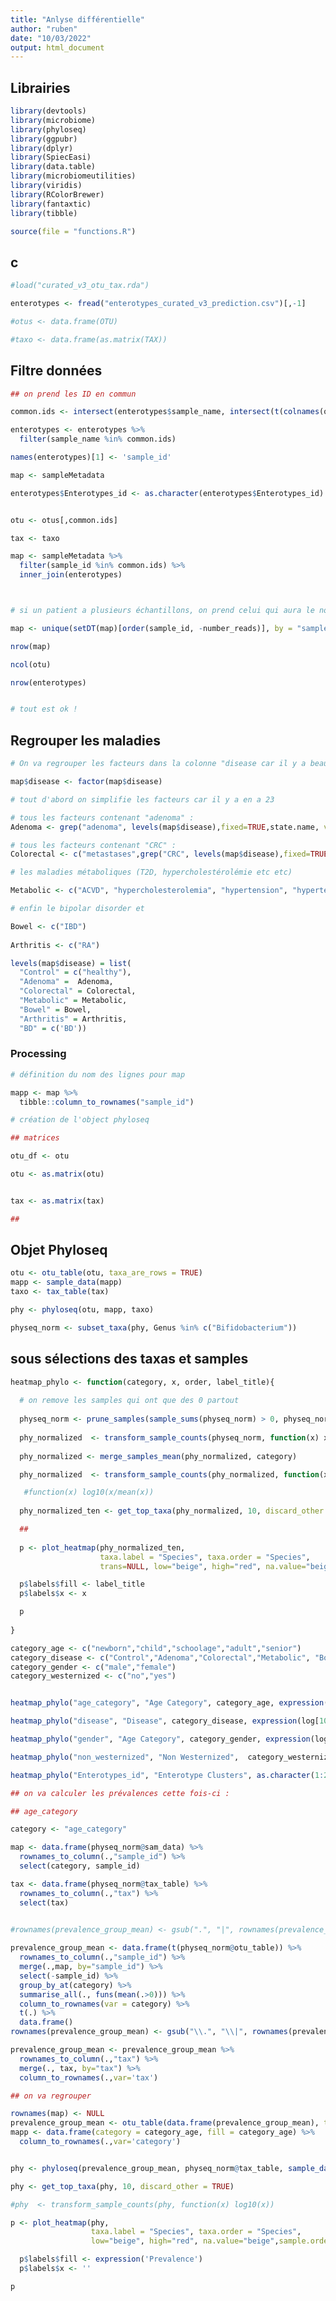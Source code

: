 ```yaml
---
title: "Anlyse différentielle"
author: "ruben"
date: "10/03/2022"
output: html_document
---
```



## Librairies

```r

library(devtools)
library(microbiome)
library(phyloseq)
library(ggpubr)
library(dplyr)
library(SpiecEasi)  
library(data.table)
library(microbiomeutilities)
library(viridis)
library(RColorBrewer)
library(fantaxtic)
library(tibble)

source(file = "functions.R")

```


## c

```r

#load("curated_v3_otu_tax.rda")

enterotypes <- fread("enterotypes_curated_v3_prediction.csv")[,-1]

#otus <- data.frame(OTU)

#taxo <- data.frame(as.matrix(TAX))


```

## Filtre données

```r


## on prend les ID en commun

common.ids <- intersect(enterotypes$sample_name, intersect(t(colnames(otus)), sampleMetadata$sample_id))

enterotypes <- enterotypes %>%
  filter(sample_name %in% common.ids)

names(enterotypes)[1] <- 'sample_id'

map <- sampleMetadata

enterotypes$Enterotypes_id <- as.character(enterotypes$Enterotypes_id)


otu <- otus[,common.ids]

tax <- taxo

map <- sampleMetadata %>%
  filter(sample_id %in% common.ids) %>%
  inner_join(enterotypes)



# si un patient a plusieurs échantillons, on prend celui qui aura le nombre de reads le plus élevé

map <- unique(setDT(map)[order(sample_id, -number_reads)], by = "sample_id")

nrow(map)

ncol(otu)

nrow(enterotypes)


# tout est ok !
```
## Regrouper les maladies

```r
# On va regrouper les facteurs dans la colonne "disease car il y a beaucoup de facteurs"

map$disease <- factor(map$disease)

# tout d'abord on simplifie les facteurs car il y a en a 23

# tous les facteurs contenant "adenoma" :
Adenoma <- grep("adenoma", levels(map$disease),fixed=TRUE,state.name, value = TRUE)

# tous les facteurs contenant "CRC" :
Colorectal <- c("metastases",grep("CRC", levels(map$disease),fixed=TRUE,state.name, value = TRUE))

# les maladies métaboliques (T2D, hypercholestérolémie etc etc)

Metabolic <- c("ACVD", "hypercholesterolemia", "hypertension", "hypertension;metastases", "IGT", "T2D")

# enfin le bipolar disorder et 

Bowel <- c("IBD")
  
Arthritis <- c("RA")

levels(map$disease) = list(
  "Control" = c("healthy"),
  "Adenoma" =  Adenoma,
  "Colorectal" = Colorectal,
  "Metabolic" = Metabolic,
  "Bowel" = Bowel,
  "Arthritis" = Arthritis,
  "BD" = c('BD'))


```


### Processing

```r

# définition du nom des lignes pour map

mapp <- map %>% 
  tibble::column_to_rownames("sample_id") 

# création de l'object phyloseq

## matrices

otu_df <- otu

otu <- as.matrix(otu)


tax <- as.matrix(tax)

##

```

## Objet Phyloseq

```r

otu <- otu_table(otu, taxa_are_rows = TRUE)
mapp <- sample_data(mapp)
taxo <- tax_table(tax)

phy <- phyloseq(otu, mapp, taxo)

physeq_norm <- subset_taxa(phy, Genus %in% c("Bifidobacterium"))

```


## sous sélections des taxas et samples

```r

heatmap_phylo <- function(category, x, order, label_title){
  
  # on remove les samples qui ont que des 0 partout
  
  physeq_norm <- prune_samples(sample_sums(physeq_norm) > 0, physeq_norm)
  
  phy_normalized  <- transform_sample_counts(physeq_norm, function(x) x / sum(x))
  
  phy_normalized <- merge_samples_mean(phy_normalized, category)

  phy_normalized  <- transform_sample_counts(phy_normalized, function(x) log10(x))

   #function(x) log10(x/mean(x))
  
  phy_normalized_ten <- get_top_taxa(phy_normalized, 10, discard_other = TRUE)

  ##
  
  p <- plot_heatmap(phy_normalized_ten,
                    taxa.label = "Species", taxa.order = "Species", 
                    trans=NULL, low="beige", high="red", na.value="beige",sample.order = order)

  p$labels$fill <- label_title
  p$labels$x <- x

  p
  
}

category_age <- c("newborn","child","schoolage","adult","senior")
category_disease <- c("Control","Adenoma","Colorectal","Metabolic", "Bowel", "Arthritis", "BD")
category_gender <- c("male","female")
category_westernized <- c("no","yes")


heatmap_phylo("age_category", "Age Category", category_age, expression(log[10]*'(Relative Mean Abundance)'))

heatmap_phylo("disease", "Disease", category_disease, expression(log[10]*'(Relative Mean Abundance)'))

heatmap_phylo("gender", "Age Category", category_gender, expression(log[10]*'(Relative Mean Abundance)'))

heatmap_phylo("non_westernized", "Non Westernized",  category_westernized, expression(log[10]*'(Relative Mean Abundance)'))

heatmap_phylo("Enterotypes_id", "Enterotype Clusters", as.character(1:24), expression(log[10]*'(Relative Mean Abundance)'))

```


```r

## on va calculer les prévalences cette fois-ci :

## age_category

category <- "age_category"

map <- data.frame(physeq_norm@sam_data) %>%
  rownames_to_column(.,"sample_id") %>%
  select(category, sample_id)

tax <- data.frame(physeq_norm@tax_table) %>%
  rownames_to_column(.,"tax") %>%
  select(tax)
  

#rownames(prevalence_group_mean) <- gsub(".", "|", rownames(prevalence_group_mean))

prevalence_group_mean <- data.frame(t(physeq_norm@otu_table)) %>%
  rownames_to_column(.,"sample_id") %>%
  merge(.,map, by="sample_id") %>%
  select(-sample_id) %>%
  group_by_at(category) %>%
  summarise_all(., funs(mean(.>0))) %>%
  column_to_rownames(var = category) %>%
  t(.) %>%
  data.frame()
rownames(prevalence_group_mean) <- gsub("\\.", "\\|", rownames(prevalence_group_mean))

prevalence_group_mean <- prevalence_group_mean %>%
  rownames_to_column(.,"tax") %>%
  merge(., tax, by="tax") %>%
  column_to_rownames(.,var='tax')

## on va regrouper

rownames(map) <- NULL
prevalence_group_mean <- otu_table(data.frame(prevalence_group_mean), taxa_are_rows = TRUE)
mapp <- data.frame(category = category_age, fill = category_age) %>%
  column_to_rownames(.,var='category')


phy <- phyloseq(prevalence_group_mean, physeq_norm@tax_table, sample_data(mapp))

phy <- get_top_taxa(phy, 10, discard_other = TRUE)

#phy  <- transform_sample_counts(phy, function(x) log10(x))

p <- plot_heatmap(phy,
                  taxa.label = "Species", taxa.order = "Species", 
                  low="beige", high="red", na.value="beige",sample.order = category_age)

  p$labels$fill <- expression('Prevalence')
  p$labels$x <- ''

p

```

